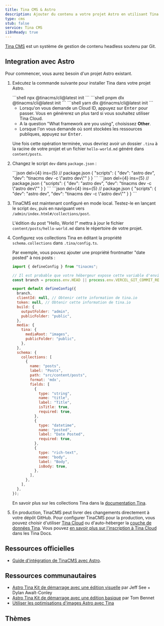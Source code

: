```yaml
---
title: Tina CMS & Astro
description: Ajouter du contenu a votre projet Astro en utilisant Tina CMS
type: cms
stub: false
service: Tina CMS
i18nReady: true
---
```


[Tina CMS](https://tina.io/) est un système de gestion de contenu headless soutenu par Git.

## Integration avec Astro

Pour commencer, vous aurez besoin d'un projet Astro existant.

1. Exécutez la commande suivante pour installer Tina dans votre projet Astro.

    <PackageManagerTabs>
      <Fragment slot="npm">
      ```shell
      npx @tinacms/cli@latest init
      ```
      </Fragment>
      <Fragment slot="pnpm">
      ```shell
      pnpm dlx @tinacms/cli@latest init
      ```
      </Fragment>
      <Fragment slot="yarn">
      ```shell
      yarn dlx @tinacms/cli@latest init
      ```
      </Fragment>
    </PackageManagerTabs>

    - Lorsqu'on vous demande un Cloud ID, appuyez sur <kbd>Enter</kbd> pour passer. Vous en générerez un plus tard si vous souhaitez utiliser Tina Cloud.
    - A la question "What framework are you using", choisissez **Other**.
    - Lorsque l'on vous demande où sont stockées les ressources publiques, appuyez sur <kbd>Enter</kbd>.

    Une fois cette opération terminée, vous devriez avoir un dossier `.tina` à la racine de votre projet et un fichier `hello-world.md` généré dans `content/posts`.

2. Changez le script `dev` dans `package.json` :

    <PackageManagerTabs>
      <Fragment slot="npm">
      ```json del={4} ins={5}
      // package.json
      {
          "scripts": {
              "dev": "astro dev",
              "dev": "tinacms dev -c \"astro dev\""
          }
      }
      ```
      </Fragment>
      <Fragment slot="pnpm">
      ```json del={4} ins={5}
      // package.json
      {
          "scripts": {
              "dev": "astro dev",
              "dev": "tinacms dev -c \"astro dev\""
          }
      }
      ```
      </Fragment>
      <Fragment slot="yarn">
      ```json del={4} ins={5}
      // package.json
      {
          "scripts": {
              "dev": "astro dev",
              "dev": "tinacms dev -c \"astro dev\""
          }
      }
      ```
      </Fragment>
    </PackageManagerTabs>

3. TinaCMS est maintenant configuré en mode local. Testez-le en lançant le script `dev`, puis en naviguant vers `/admin/index.html#/collections/post`.

    L'édition du post "Hello, World !" mettra à jour le fichier `content/posts/hello-world.md` dans le répertoire de votre projet.

4. Configurez vos collections Tina en éditant la propriété `schema.collections` dans `.tina/config.ts`.

    Par exemple, vous pouvez ajouter une propriété frontmatter "date posted" à nos posts :

    ```js title=".tina/config.ts" ins={35-40}
    import { defineConfig } from "tinacms";

    // Il est probable que votre hébergeur expose cette variable d'environnement
    const branch = process.env.HEAD || process.env.VERCEL_GIT_COMMIT_REF || "main";

    export default defineConfig({
      branch,
      clientId: null, // Obtenir cette information de tina.io
      token: null, // Obtenir cette information de tina.io
      build: {
        outputFolder: "admin",
        publicFolder: "public",
      },
      media: {
        tina: {
          mediaRoot: "images",
          publicFolder: "public",
        },
      },
      schema: {
        collections: [
          {
            name: "posts",
            label: "Posts",
            path: "src/content/posts",
            format: 'mdx',
            fields: [
              {
                type: "string",
                name: "title",
                label: "Title",
                isTitle: true,
                required: true,
              },
              {
                type: "datetime",
                name: "posted",
                label: "Date Posted",
                required: true,
              },
              {
                type: "rich-text",
                name: "body",
                label: "Body",
                isBody: true,
              },
            ],
          },
        ],
      },
    });
    ```

    En savoir plus sur les collections Tina dans la [documentation Tina](https://tina.io/docs/reference/collections/).

5. En production, TinaCMS peut livrer des changements directement à votre dépôt GitHub. Pour configurer TinaCMS pour la production, vous pouvez choisir d'utiliser [Tina Cloud](https://tina.io/docs/tina-cloud/) ou d'auto-héberger la [couche de données Tina](https://tina.io/docs/self-hosted/overview/). Vous pouvez [en savoir plus sur l'inscription à Tina Cloud](https://app.tina.io/register) dans les Tina Docs.

## Ressources officielles

- [Guide d'intégration de TinaCMS avec Astro](https://tina.io/docs/frameworks/astro/).

## Ressources communautaires

- [Astro Tina Kit de démarrage avec une édition visuelle](https://github.com/dawaltconley/tina-astro) par Jeff See + Dylan Awalt-Conley
- [Astro Tina Kit de démarrage avec une édition basique](https://github.com/tombennet/astro-tina-starter/tree/main) par Tom Bennet
- [Utiliser les optimisations d'images Astro avec Tina](https://joschua.io/posts/2023/08/16/how-to-use-astro-assets-with-tina-cms/)

## Thèmes

<Grid>
  <Card title="Resume01" href="https://astro.build/themes/details/resume-01/" thumbnail="resume01.png"/>
</Grid>